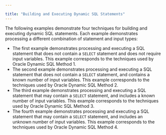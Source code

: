 ---

title: "Building and Executing Dynamic SQL Statements"
---

<div id="building_and_executing_dynamicc_sql_statements" class="registered_link"></div>

The following examples demonstrate four techniques for building and executing dynamic SQL statements. Each example demonstrates processing a different combination of statement and input types:

- The first example demonstrates processing and executing a SQL statement that does not contain a `SELECT` statement and does not require input variables. This example corresponds to the techniques used by Oracle Dynamic SQL Method 1.
- The second example demonstrates processing and executing a SQL statement that does not contain a `SELECT` statement, and contains a known number of input variables. This example corresponds to the techniques used by Oracle Dynamic SQL Method 2.
- The third example demonstrates processing and executing a SQL statement that may contain a `SELECT` statement, and includes a known number of input variables. This example corresponds to the techniques used by Oracle Dynamic SQL Method 3.
- The fourth example demonstrates processing and executing a SQL statement that may contain a `SELECT` statement, and includes an unknown number of input variables. This example corresponds to the techniques used by Oracle Dynamic SQL Method 4.